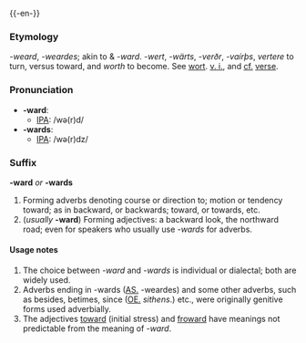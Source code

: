 {{-en-}}
===Etymology===
{{AS.}} ''-weard'', ''-weardes''; akin to {{OS.}} & {{OFries.}} ''-ward''. {{OHG.}} ''-wert'', {{G.}} ''-wärts'', {{Icel.}} ''-verðr'', {{Goth.}} ''-vaírþs'', {{L.}} ''vertere'' to turn, versus toward, and {{E.}} ''worth'' to become.  See [[wort]]. [[v. i.]], and [[cf.]] [[verse]].

===Pronunciation===
*'''-ward''':
**[[IPA]]: /wə(r)d/
*'''-wards''':
**[[IPA]]: /wə(r)dz/

===Suffix===
'''-ward''' ''or'' '''-wards'''

#Forming adverbs denoting course or direction to; motion or tendency toward; as in backward, or backwards; toward, or towards, etc.
#(''usually'' '''-ward''') Forming adjectives: a backward look, the northward road; even for speakers who usually use ''-wards'' for adverbs.

====Usage notes====
#The choice between ''-ward'' and ''-wards'' is individual or dialectal; both are widely used.
#Adverbs ending in -wards ([[AS.]] -weardes) and some other adverbs, such as besides, betimes, since ([[OE.]] ''sithens''.) etc., were originally genitive forms used adverbially.
#The adjectives [[toward]] (initial stress) and [[froward]] have meanings not predictable from the meaning of ''-ward''.